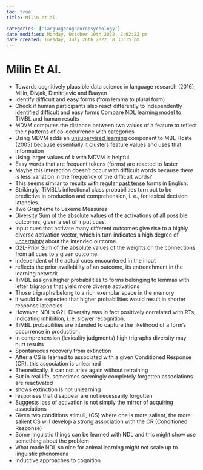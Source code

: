 ```yaml
---
toc: true
title: Milin et al.

categories: ['languagecogneuropsychology']
date modified: Monday, October 10th 2022, 2:02:22 pm
date created: Tuesday, July 26th 2022, 8:33:15 pm
---
```


# Milin Et Al.
- Towards cognitively plausible data science in language research (2016), Milin, Divjak, Dimitrijevic and Baayen
- Identify difficult and easy forms (from lemma to plural form)
- Check if human participants also react differently to independently identified difficult and easy forms Compare NDL learning model to TiMBL and human results
- MDVM computes the distance between two values of a feature to reflect their patterns of co-occurrence with categories
- Using MDVM adds an [unsupervised learning](Unsupervised%20Learning.qmd) component to MBL Hoste (2005) because essentially it clusters feature values and uses that information
- Using larger values of k with MDVM is helpful
- Easy words that are frequent tokens (forms) are reacted to faster
- Maybe this interaction doesn't occur with difficult words because there is less variation in the frequency of the difficult words?
- This seems similar to results with regular [past tense](past%20tense.qmd) forms in English:
- Strikingly, TiMBL's inflectional class probabilities turn out to be predictive in production and comprehension, i. e., for lexical decision latencies.
- Two Grapheme to Lexeme Measures
- Diversity Sum of the absolute values of the activations of all possible outcomes, given a set of input cues.
- Input cues that activate many different outcomes give rise to a highly diverse activation vector, which in turn indicates a high degree of [uncertainty](Uncertainty.qmd) about the intended outcome.
- G2L-Prior Sum of the absolute values of the weights on the connections from all cues to a given outcome.
- independent of the actual cues encountered in the input
- reflects the prior availability of an outcome, its entrenchment in the learning network
- TiMBL assigns higher probabilities to forms belonging to lemmas with letter trigraphs that yield more diverse activations
- Those trigraphs belong to a rich exemplar space in the memory
- it would be expected that higher probabilities would result in shorter response latencies
- However, NDL's G2L-Diversity was in fact positively correlated with RTs, indicating inhibition, i. e. slower recognition.
- TiMBL probabilities are intended to capture the likelihood of a form's occurrence in production.
- in comprehension (lexicality judgments) high trigraphs diversity may hurt results
- Spontaneous recovery from extinction
- After a CS is learned to associated with a given Conditioned Response (CR), this association is unlearned
- Theoretically, it can not arise again without retraining
- But in real life, sometimes seemingly completely forgotten associations are reactivated
- shows extinction is not unlearning
- responses that disappear are not necessarily forgotten
- Suggests loss of activation is not simply the mirror of acquiring associations
- Given two conditions stimuli, (CS) where one is more salient, the more salient CS will develop a strong association with the CR (Conditioned Response)
- Some linguistic things can be learned with NDL and this might show use something about the problem
- What made NDL so nice for animal learning might not scale up to linguistic phenomena
- Inductive approaches to cognition



